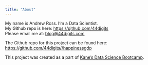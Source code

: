```yaml
---
title: "About"
---
```


My name is Andrew Ross.  I'm a Data Scientist.  
My Github repo is here: <https://github.com/44digits>  
Please email me at: <blog@44digits.com>

The Github repo for this project can be found here: <https://github.com/44digits//happinessgdp>

This project was created as a part of [Kane’s Data Science Bootcamp](https://bootcamp.davidkane.info/).
